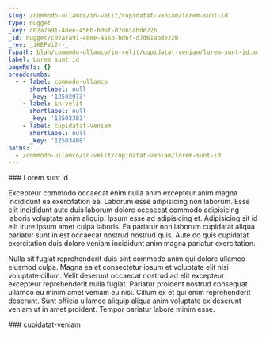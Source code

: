```yaml
---
slug: /commodo-ullamco/in-velit/cupidatat-veniam/lorem-sunt-id
type: nugget
_key: c02a7a91-48ee-456b-bd6f-d7d61abde22b
_id: nugget/c02a7a91-48ee-456b-bd6f-d7d61abde22b
_rev: _iKEPVi2--_
fspath: blah/commodo-ullamco/in-velit/cupidatat-veniam/lorem-sunt-id.md
label: Lorem sunt id
pageRefs: {}
breadcrumbs:
  - - label: commodo-ullamco
      shortlabel: null
      _key: '12502973'
    - label: in-velit
      shortlabel: null
      _key: '12503383'
    - label: cupidatat-veniam
      shortlabel: null
      _key: '12503408'
paths:
  - /commodo-ullamco/in-velit/cupidatat-veniam/lorem-sunt-id
---
```


<NuggetArea>
<Nugget slug="/commodo-ullamco/in-velit/cupidatat-veniam/lorem-sunt-id" type="nugget" _key="c02a7a91-48ee-456b-bd6f-d7d61abde22b" _id="nugget/c02a7a91-48ee-456b-bd6f-d7d61abde22b" _rev="_iKEPVi2--_" fspath="blah/commodo-ullamco/in-velit/cupidatat-veniam/lorem-sunt-id.md" label="Lorem sunt id" paths="/commodo-ullamco/in-velit/cupidatat-veniam/lorem-sunt-id">
<NuggetBody>
### Lorem sunt id

Excepteur commodo occaecat enim nulla anim excepteur anim magna incididunt ea exercitation ea. Laborum esse adipisicing non laborum. Esse elit incididunt aute duis laborum dolore occaecat commodo adipisicing laboris voluptate anim aliquip. Ipsum esse ad adipisicing et. Adipisicing sit id elit irure ipsum amet culpa laboris. Ea pariatur non laborum cupidatat aliqua pariatur sunt in est occaecat nostrud nostrud quis. Aute do quis cupidatat exercitation duis dolore veniam incididunt anim magna pariatur exercitation.

Nulla sit fugiat reprehenderit duis sint commodo anim qui dolore ullamco eiusmod culpa. Magna ea et consectetur ipsum et voluptate elit nisi voluptate cillum. Velit deserunt occaecat nostrud ad elit excepteur excepteur reprehenderit nulla fugiat. Pariatur proident nostrud consequat ullamco eu minim amet veniam eu nisi. Cillum ex et qui enim reprehenderit deserunt. Sunt officia ullamco aliquip aliqua anim voluptate ex deserunt veniam ut in amet proident. Tempor pariatur labore minim esse.

</NuggetBody>
<Breadcrumbs>
<Crumbs>
<Crumb _key="12502973" label="commodo-ullamco" /><Crumb _key="12503383" label="in-velit" /><Crumb _key="12503408" label="cupidatat-veniam" />
</Crumbs>
</Breadcrumbs>
</Nugget>

<NuggetsInbound>
</NuggetsInbound>
<NuggetsOutbound>
</NuggetsOutbound>
</NuggetArea>
<PassagesInbound>
<Passage direction="inbound" type="passage" _key="12503408" _id="passage/12503408" _rev="_iKEPViy--_" label="cupidatat-veniam" passage="cupidatat-veniam" fspath="blah/commodo-ullamco/in-velit/cupidatat-veniam" paths="/commodo-ullamco/in-velit/cupidatat-veniam" slug="/commodo-ullamco/in-velit/cupidatat-veniam">
<NuggetBody>
### cupidatat-veniam

</NuggetBody>
<Breadcrumbs>
<Crumbs>
<Crumb _key="12502973" label="commodo-ullamco" /><Crumb _key="12503383" label="in-velit" />
</Crumbs>
</Breadcrumbs>
</Passage>

</PassagesInbound>
<PassagesOutbound>
</PassagesOutbound>
